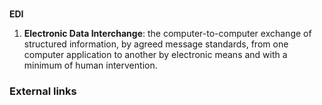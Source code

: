 ==={{acronym}}===
'''EDI'''

# {{computing}} '''Electronic Data Interchange''': the computer-to-computer exchange of structured information, by agreed message standards, from one computer application to another by electronic means and with a minimum of human intervention. 

===External links===
{{pedialite}}
